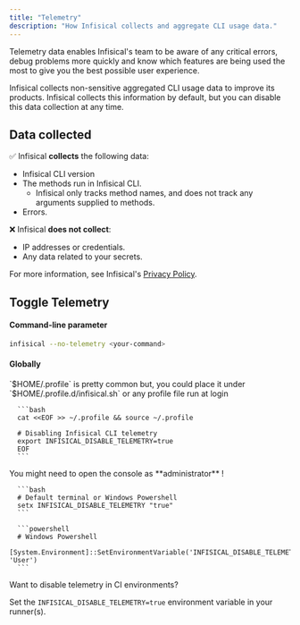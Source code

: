 ```yaml
---
title: "Telemetry"
description: "How Infisical collects and aggregate CLI usage data."
---
```


Telemetry data enables Infisical's team to be aware of any critical errors, debug problems more quickly and know which features are being used the most to give you the best possible user experience.

Infisical collects non-sensitive aggregated CLI usage data to improve its products. Infisical collects this information by default, but you can disable this data collection at any time.

## Data collected

✅ Infisical **collects** the following data:

- Infisical CLI version
- The methods run in Infisical CLI.
  - Infisical only tracks method names, and does not track any arguments supplied to methods.
- Errors.

❌ Infisical **does not collect**:

- IP addresses or credentials.
- Any data related to your secrets.

For more information, see Infisical's [Privacy Policy](https://infisical.com/privacy).

## Toggle Telemetry

<Accordion title="Disable telemetry">

#### Command-line parameter

```bash
infisical --no-telemetry <your-command>
```

#### Globally

<Tabs>
   <Tab title="Unix/Linux">
      <Tip>
        `$HOME/.profile` is pretty common but, you could place it under `$HOME/.profile.d/infisical.sh` or any profile file run at login 
      </Tip>

      ```bash
      cat <<EOF >> ~/.profile && source ~/.profile
      
      # Disabling Infisical CLI telemetry
      export INFISICAL_DISABLE_TELEMETRY=true
      EOF 
      ```
   </Tab>
   <Tab title="Windows">
      <Warning>
        You might need to open the console as **administrator** !
      </Warning>

      ```bash
      # Default terminal or Windows Powershell
      setx INFISICAL_DISABLE_TELEMETRY "true"
      ```

      ```powershell
      # Windows Powershell
      [System.Environment]::SetEnvironmentVariable('INFISICAL_DISABLE_TELEMETRY','true', 'User')
      ```

   </Tab>
</Tabs>
</Accordion>

<Note>
Want to disable telemetry in CI environments?

Set the `INFISICAL_DISABLE_TELEMETRY=true` environment variable in your runner(s).

</Note>
